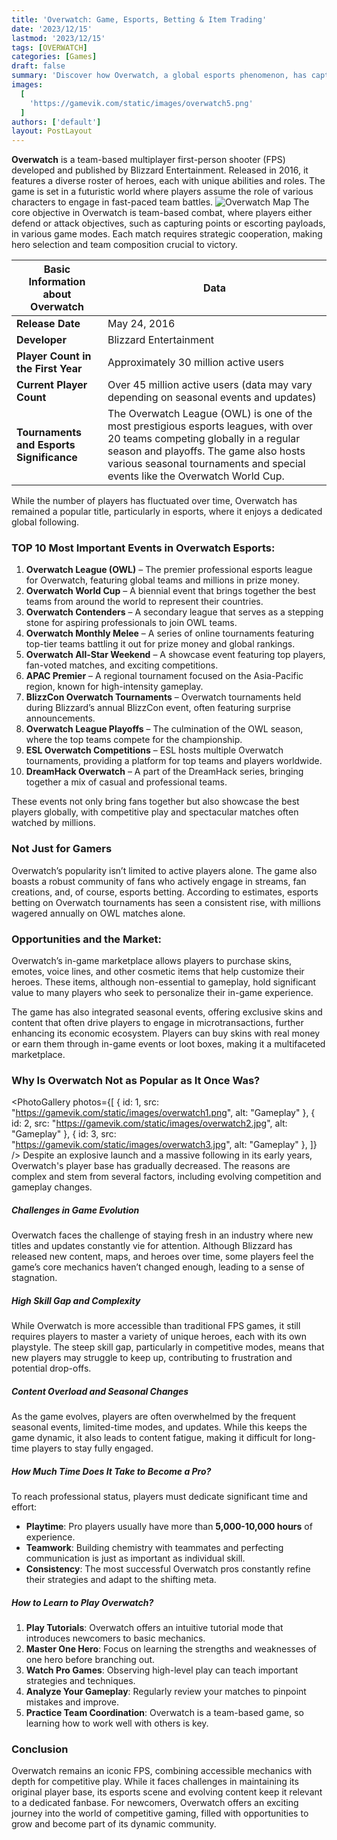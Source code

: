 ```yaml
---
title: 'Overwatch: Game, Esports, Betting & Item Trading'
date: '2023/12/15'
lastmod: '2023/12/15'
tags: [OVERWATCH]
categories: [Games]
draft: false
summary: 'Discover how Overwatch, a global esports phenomenon, has captured millions of players with its fast-paced, team-based gameplay, a growing prize pool, a vibrant skin market, and a thriving esports betting scene.'
images:
  [
    'https://gamevik.com/static/images/overwatch5.png'
  ]
authors: ['default']
layout: PostLayout
---
```

**Overwatch** is a team-based multiplayer first-person shooter (FPS) developed and published by Blizzard Entertainment. Released in 2016, it features a diverse roster of heroes, each with unique abilities and roles. The game is set in a futuristic world where players assume the role of various characters to engage in fast-paced team battles.
![Overwatch Map](https://neyakisnyy.com/static/images/overwatch4.jpg)
The core objective in Overwatch is team-based combat, where players either defend or attack objectives, such as capturing points or escorting payloads, in various game modes. Each match requires strategic cooperation, making hero selection and team composition crucial to victory.

**Basic Information about Overwatch** | **Data**  
--- | ---  
**Release Date** | May 24, 2016  
**Developer** | Blizzard Entertainment  
**Player Count in the First Year** | Approximately 30 million active users  
**Current Player Count** | Over 45 million active users (data may vary depending on seasonal events and updates)  
**Tournaments and Esports Significance** | The Overwatch League (OWL) is one of the most prestigious esports leagues, with over 20 teams competing globally in a regular season and playoffs. The game also hosts various seasonal tournaments and special events like the Overwatch World Cup.  

While the number of players has fluctuated over time, Overwatch has remained a popular title, particularly in esports, where it enjoys a dedicated global following.

### **TOP 10 Most Important Events in Overwatch Esports**:

1. **Overwatch League (OWL)** – The premier professional esports league for Overwatch, featuring global teams and millions in prize money.  
2. **Overwatch World Cup** – A biennial event that brings together the best teams from around the world to represent their countries.  
3. **Overwatch Contenders** – A secondary league that serves as a stepping stone for aspiring professionals to join OWL teams.  
4. **Overwatch Monthly Melee** – A series of online tournaments featuring top-tier teams battling it out for prize money and global rankings.  
5. **Overwatch All-Star Weekend** – A showcase event featuring top players, fan-voted matches, and exciting competitions.  
6. **APAC Premier** – A regional tournament focused on the Asia-Pacific region, known for high-intensity gameplay.  
7. **BlizzCon Overwatch Tournaments** – Overwatch tournaments held during Blizzard’s annual BlizzCon event, often featuring surprise announcements.  
8. **Overwatch League Playoffs** – The culmination of the OWL season, where the top teams compete for the championship.  
9. **ESL Overwatch Competitions** – ESL hosts multiple Overwatch tournaments, providing a platform for top teams and players worldwide.  
10. **DreamHack Overwatch** – A part of the DreamHack series, bringing together a mix of casual and professional teams.  

These events not only bring fans together but also showcase the best players globally, with competitive play and spectacular matches often watched by millions.

### Not Just for Gamers  
Overwatch’s popularity isn’t limited to active players alone. The game also boasts a robust community of fans who actively engage in streams, fan creations, and, of course, esports betting. According to estimates, esports betting on Overwatch tournaments has seen a consistent rise, with millions wagered annually on OWL matches alone.

### **Opportunities and the Market**:  
Overwatch’s in-game marketplace allows players to purchase skins, emotes, voice lines, and other cosmetic items that help customize their heroes. These items, although non-essential to gameplay, hold significant value to many players who seek to personalize their in-game experience. 

The game has also integrated seasonal events, offering exclusive skins and content that often drive players to engage in microtransactions, further enhancing its economic ecosystem. Players can buy skins with real money or earn them through in-game events or loot boxes, making it a multifaceted marketplace.

### Why Is Overwatch Not as Popular as It Once Was?
<PhotoGallery
  photos={[
    { id: 1, src: "https://gamevik.com/static/images/overwatch1.png", alt: "Gameplay" },
    { id: 2, src: "https://gamevik.com/static/images/overwatch2.jpg", alt: "Gameplay" },
    { id: 3, src: "https://gamevik.com/static/images/overwatch3.jpg", alt: "Gameplay" },
  ]}
/>
Despite an explosive launch and a massive following in its early years, Overwatch's player base has gradually decreased. The reasons are complex and stem from several factors, including evolving competition and gameplay changes.

##### **Challenges in Game Evolution**  
Overwatch faces the challenge of staying fresh in an industry where new titles and updates constantly vie for attention. Although Blizzard has released new content, maps, and heroes over time, some players feel the game’s core mechanics haven’t changed enough, leading to a sense of stagnation.

##### **High Skill Gap and Complexity**  
While Overwatch is more accessible than traditional FPS games, it still requires players to master a variety of unique heroes, each with its own playstyle. The steep skill gap, particularly in competitive modes, means that new players may struggle to keep up, contributing to frustration and potential drop-offs.

##### **Content Overload and Seasonal Changes**  
As the game evolves, players are often overwhelmed by the frequent seasonal events, limited-time modes, and updates. While this keeps the game dynamic, it also leads to content fatigue, making it difficult for long-time players to stay fully engaged.

##### **How Much Time Does It Take to Become a Pro?**  
To reach professional status, players must dedicate significant time and effort:
- **Playtime**: Pro players usually have more than **5,000-10,000 hours** of experience.
- **Teamwork**: Building chemistry with teammates and perfecting communication is just as important as individual skill.
- **Consistency**: The most successful Overwatch pros constantly refine their strategies and adapt to the shifting meta.

##### **How to Learn to Play Overwatch?**  
1. **Play Tutorials**: Overwatch offers an intuitive tutorial mode that introduces newcomers to basic mechanics.  
2. **Master One Hero**: Focus on learning the strengths and weaknesses of one hero before branching out.  
3. **Watch Pro Games**: Observing high-level play can teach important strategies and techniques.  
4. **Analyze Your Gameplay**: Regularly review your matches to pinpoint mistakes and improve.  
5. **Practice Team Coordination**: Overwatch is a team-based game, so learning how to work well with others is key.

### Conclusion  
Overwatch remains an iconic FPS, combining accessible mechanics with depth for competitive play. While it faces challenges in maintaining its original player base, its esports scene and evolving content keep it relevant to a dedicated fanbase. For newcomers, Overwatch offers an exciting journey into the world of competitive gaming, filled with opportunities to grow and become part of its dynamic community.
